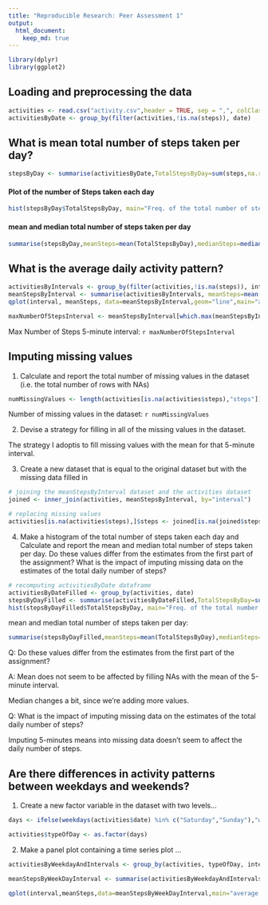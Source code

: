 ```yaml
---
title: "Reproducible Research: Peer Assessment 1"
output: 
  html_document:
    keep_md: true
---
```


```r
library(dplyr)
library(ggplot2)
```

## Loading and preprocessing the data
```r
activities <- read.csv("activity.csv",header = TRUE, sep = ",", colClasses=c(NA,"Date",NA))
activitiesByDate <- group_by(filter(activities,!is.na(steps)), date)
```

## What is mean total number of steps taken per day?
```r
stepsByDay <- summarise(activitiesByDate,TotalStepsByDay=sum(steps,na.rm = TRUE))
```

#### Plot of the number of Steps taken each day
```r
hist(stepsByDay$TotalStepsByDay, main="Freq. of the total number of steps taken each day", xlab = "total steps")
```

#### mean and median total number of steps taken per day
```r
summarise(stepsByDay,meanSteps=mean(TotalStepsByDay),medianSteps=median(TotalStepsByDay))
```

## What is the average daily activity pattern?
```r
activitiesByIntervals <- group_by(filter(activities,!is.na(steps)), interval)
meanStepsByInterval <- summarise(activitiesByIntervals, meanSteps=mean(steps))
qplot(interval, meanSteps, data=meanStepsByInterval,geom="line",main="average daily activity pattern",xlab="5-minute intervals", ylab="Average Steps")
```

```r
maxNumberOfStepsInterval <- meanStepsByInterval[which.max(meanStepsByInterval$meanSteps),"interval"]
```

Max Number of Steps 5-minute interval: `r maxNumberOfStepsInterval`

## Imputing missing values

1. Calculate and report the total number of missing values in the dataset (i.e. the total number of rows with NAs)
```r
numMissingValues <- length(activities[is.na(activities$steps),"steps"])
```

Number of missing values in the dataset: `r numMissingValues`

2. Devise a strategy for filling in all of the missing values in the dataset. 

The strategy I adoptis to fill missing values with the mean for that 5-minute interval.

3. Create a new dataset that is equal to the original dataset but with the missing data filled in
```r

# joining the meanStepsByInterval dataset and the activities dataset
joined <- inner_join(activities, meanStepsByInterval, by="interval")

# replacing missing values
activities[is.na(activities$steps),]$steps <- joined[is.na(joined$steps),"meanSteps"]
```

4. Make a histogram of the total number of steps taken each day and Calculate and report the mean and median total number of steps taken per day. Do these values differ from the estimates from the first part of the assignment? What is the impact of imputing missing data on the estimates of the total daily number of steps?

```r
# recomputing activitiesByDate dataframe
activitiesByDateFilled <- group_by(activities, date)
stepsByDayFilled <- summarise(activitiesByDateFilled,TotalStepsByDay=sum(steps))
hist(stepsByDayFilled$TotalStepsByDay, main="Freq. of the total number of steps taken each day", xlab = "total steps")
```

mean and median total number of steps taken per day:
```r
summarise(stepsByDayFilled,meanSteps=mean(TotalStepsByDay),medianSteps=median(TotalStepsByDay))
```

Q: Do these values differ from the estimates from the first part of the assignment?

A: Mean does not seem to be affected by filling NAs with the mean of the 5-minute interval.

Median changes a bit, since we're adding more values.

Q: What is the impact of imputing missing data on the estimates of the total daily number of steps?

Imputing 5-minutes means into missing data doesn't seem to affect the daily number of steps.

## Are there differences in activity patterns between weekdays and weekends?

1. Create a new factor variable in the dataset with two levels...

```r
days <- ifelse(weekdays(activities$date) %in% c("Saturday","Sunday"),"weekend","weekday") 

activities$typeOfDay <- as.factor(days)
```

2. Make a panel plot containing a time series plot ...

```r
activitiesByWeekdayAndIntervals <- group_by(activities, typeOfDay, interval)

meanStepsByWeekDayInterval <- summarise(activitiesByWeekdayAndIntervals, meanSteps=mean(steps))

qplot(interval,meanSteps,data=meanStepsByWeekDayInterval,main="average daily activity pattern",xlab="5-minute intervals", ylab="Average Steps",facets=typeOfDay ~ .,geom="line")
```